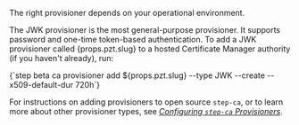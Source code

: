 The right provisioner depends on your operational environment.

<p>
  The JWK provisioner is the most general-purpose provisioner. It supports
  password and one-time token-based authentication. To add a JWK provisioner
  called <inlineCode>{props.pzt.slug}</inlineCode> to a hosted Certificate
  Manager authority (if you haven't already), run:
</p>

<CodeBlock autoCopy language="shell">
  {`step beta ca provisioner add ${props.pzt.slug} --type JWK --create --x509-default-dur 720h`}
</CodeBlock>

For instructions on adding provisioners to open source `step-ca`, or to learn more about other provisioner types, see _[Configuring `step-ca` Provisioners](https://smallstep.com/docs/step-ca/provisioners)_.
